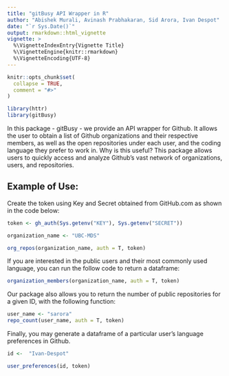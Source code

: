 ```yaml
---
title: "gitBusy API Wrapper in R"
author: "Abishek Murali, Avinash Prabhakaran, Sid Arora, Ivan Despot"
date: "`r Sys.Date()`"
output: rmarkdown::html_vignette
vignette: >
  %\VignetteIndexEntry{Vignette Title}
  %\VignetteEngine{knitr::rmarkdown}
  %\VignetteEncoding{UTF-8}
---
```


```r
knitr::opts_chunk$set(
  collapse = TRUE,
  comment = "#>"
)
```

```r
library(httr)
library(gitBusy)
```
In this package - gitBusy - we provide an API wrapper for Github. It allows the user to obtain a list of Github organizations and their respective members, as well as the open repositories under each user, and the coding language they prefer to work in. Why is this useful? This package allows users to quickly access and analyze Github's vast network of organizations, users, and repositories.

## Example of Use:

Create the token using Key and Secret obtained from GitHub.com as shown in the code below:

```r
token <- gh_auth(Sys.getenv("KEY"), Sys.getenv("SECRET"))
```


```r
organization_name <- "UBC-MDS"

org_repos(organization_name, auth = T, token)
```
If you are interested in the public users and their most commonly used language, you can run the follow code to return a dataframe:

```r
organization_members(organization_name, auth = T, token)
```

Our package also allows you to return the number of public repositories for a given ID, with the following function:

```r
user_name <- "sarora"
repo_count(user_name, auth = T, token)
```

Finally, you may generate a dataframe of a particular user's language preferences in Github.

```r
id <-  "Ivan-Despot"

user_preferences(id, token)
```


